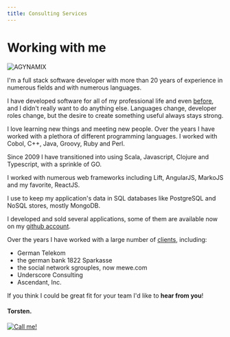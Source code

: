 ```yaml
---
title: Consulting Services
---
```




<div
  style={{display: 'flex', justifyContent: 'space-between', marginBottom: 25}}
>
  <div>
    <h1 style={{marginTop: 0, marginBottom: 0}}>Working with me</h1>
  </div>  
  <div>
    <img
      alt="AGYNAMIX"
      style={{maxWidth: 300, display: 'block', marginBottom: 4, borderRadius: '5px'}}
      src={logo}
    />
  </div>
</div>

I'm a full stack software developer with more than 20 years of experience in numerous fields and with numerous languages.

I have developed software for all of my professional life and even [before](/about), and I didn't really want to do anything else.
Languages change, developer roles change, but the desire to create something useful always stays strong.

I love learning new things and meeting new people. 
Over the years I have worked with a plethora of different programming languages.
I worked with Cobol, C++, Java, Groovy, Ruby and Perl.

Since 2009 I have transitioned into using Scala, Javascript, Clojure and Typescript, with a sprinkle of GO.

I worked with numerous web frameworks including Lift, AngularJS, MarkoJS and my favorite, ReactJS.

I use to keep my application's data in SQL databases like PostgreSQL and NoSQL stores, mostly MongoDB.

I developed and sold several applications, some of them are available now on my [github account](https://github.com/tuhlmann).

Over the years I have worked with a large number of [clients](/clients), including:

- German Telekom
- the german bank 1822 Sparkasse
- the social network sgrouples, now mewe.com
- Underscore Consulting
- Ascendant, Inc.

<div
  style={{display: 'flex', justifyContent: 'space-between', marginBottom: 25, marginTop: 20}}
>
  <div>
    <div style={{height: "100%", display: "flex", flexDirection: "column", justifyContent: 'space-between'}}>
      <p style={{justifySelf: "flex-start"}}>
        If you think I could be great fit for your team I'd like to <TextLink to={website.contactEmail}><strong>hear from you</strong></TextLink>!
      </p>
      <h4 style={{justifySelf: "flex-end"}}>Torsten.</h4>
    </div>
  </div>  
  <div css={{marginLeft: 20}}>
    <a href={website.contactEmail}>
      <img
        alt="Call me!"
        style={{maxHeight: 300, display: 'block', marginBottom: 4, borderRadius: '5px'}}
        src={contactMe}
      />
    </a>
  </div>
</div>

